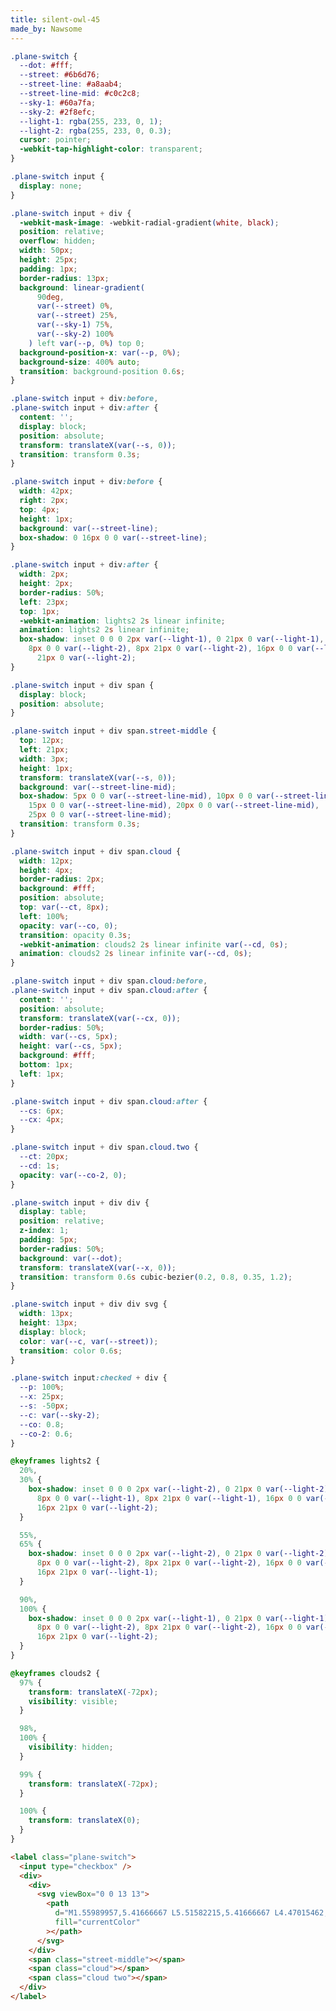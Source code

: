 ```yaml
---
title: silent-owl-45
made_by: Nawsome
---
```


```css
.plane-switch {
  --dot: #fff;
  --street: #6b6d76;
  --street-line: #a8aab4;
  --street-line-mid: #c0c2c8;
  --sky-1: #60a7fa;
  --sky-2: #2f8efc;
  --light-1: rgba(255, 233, 0, 1);
  --light-2: rgba(255, 233, 0, 0.3);
  cursor: pointer;
  -webkit-tap-highlight-color: transparent;
}

.plane-switch input {
  display: none;
}

.plane-switch input + div {
  -webkit-mask-image: -webkit-radial-gradient(white, black);
  position: relative;
  overflow: hidden;
  width: 50px;
  height: 25px;
  padding: 1px;
  border-radius: 13px;
  background: linear-gradient(
      90deg,
      var(--street) 0%,
      var(--street) 25%,
      var(--sky-1) 75%,
      var(--sky-2) 100%
    ) left var(--p, 0%) top 0;
  background-position-x: var(--p, 0%);
  background-size: 400% auto;
  transition: background-position 0.6s;
}

.plane-switch input + div:before,
.plane-switch input + div:after {
  content: '';
  display: block;
  position: absolute;
  transform: translateX(var(--s, 0));
  transition: transform 0.3s;
}

.plane-switch input + div:before {
  width: 42px;
  right: 2px;
  top: 4px;
  height: 1px;
  background: var(--street-line);
  box-shadow: 0 16px 0 0 var(--street-line);
}

.plane-switch input + div:after {
  width: 2px;
  height: 2px;
  border-radius: 50%;
  left: 23px;
  top: 1px;
  -webkit-animation: lights2 2s linear infinite;
  animation: lights2 2s linear infinite;
  box-shadow: inset 0 0 0 2px var(--light-1), 0 21px 0 var(--light-1),
    8px 0 0 var(--light-2), 8px 21px 0 var(--light-2), 16px 0 0 var(--light-2), 16px
      21px 0 var(--light-2);
}

.plane-switch input + div span {
  display: block;
  position: absolute;
}

.plane-switch input + div span.street-middle {
  top: 12px;
  left: 21px;
  width: 3px;
  height: 1px;
  transform: translateX(var(--s, 0));
  background: var(--street-line-mid);
  box-shadow: 5px 0 0 var(--street-line-mid), 10px 0 0 var(--street-line-mid),
    15px 0 0 var(--street-line-mid), 20px 0 0 var(--street-line-mid),
    25px 0 0 var(--street-line-mid);
  transition: transform 0.3s;
}

.plane-switch input + div span.cloud {
  width: 12px;
  height: 4px;
  border-radius: 2px;
  background: #fff;
  position: absolute;
  top: var(--ct, 8px);
  left: 100%;
  opacity: var(--co, 0);
  transition: opacity 0.3s;
  -webkit-animation: clouds2 2s linear infinite var(--cd, 0s);
  animation: clouds2 2s linear infinite var(--cd, 0s);
}

.plane-switch input + div span.cloud:before,
.plane-switch input + div span.cloud:after {
  content: '';
  position: absolute;
  transform: translateX(var(--cx, 0));
  border-radius: 50%;
  width: var(--cs, 5px);
  height: var(--cs, 5px);
  background: #fff;
  bottom: 1px;
  left: 1px;
}

.plane-switch input + div span.cloud:after {
  --cs: 6px;
  --cx: 4px;
}

.plane-switch input + div span.cloud.two {
  --ct: 20px;
  --cd: 1s;
  opacity: var(--co-2, 0);
}

.plane-switch input + div div {
  display: table;
  position: relative;
  z-index: 1;
  padding: 5px;
  border-radius: 50%;
  background: var(--dot);
  transform: translateX(var(--x, 0));
  transition: transform 0.6s cubic-bezier(0.2, 0.8, 0.35, 1.2);
}

.plane-switch input + div div svg {
  width: 13px;
  height: 13px;
  display: block;
  color: var(--c, var(--street));
  transition: color 0.6s;
}

.plane-switch input:checked + div {
  --p: 100%;
  --x: 25px;
  --s: -50px;
  --c: var(--sky-2);
  --co: 0.8;
  --co-2: 0.6;
}

@keyframes lights2 {
  20%,
  30% {
    box-shadow: inset 0 0 0 2px var(--light-2), 0 21px 0 var(--light-2),
      8px 0 0 var(--light-1), 8px 21px 0 var(--light-1), 16px 0 0 var(--light-2),
      16px 21px 0 var(--light-2);
  }

  55%,
  65% {
    box-shadow: inset 0 0 0 2px var(--light-2), 0 21px 0 var(--light-2),
      8px 0 0 var(--light-2), 8px 21px 0 var(--light-2), 16px 0 0 var(--light-1),
      16px 21px 0 var(--light-1);
  }

  90%,
  100% {
    box-shadow: inset 0 0 0 2px var(--light-1), 0 21px 0 var(--light-1),
      8px 0 0 var(--light-2), 8px 21px 0 var(--light-2), 16px 0 0 var(--light-2),
      16px 21px 0 var(--light-2);
  }
}

@keyframes clouds2 {
  97% {
    transform: translateX(-72px);
    visibility: visible;
  }

  98%,
  100% {
    visibility: hidden;
  }

  99% {
    transform: translateX(-72px);
  }

  100% {
    transform: translateX(0);
  }
}
```

```html
<label class="plane-switch">
  <input type="checkbox" />
  <div>
    <div>
      <svg viewBox="0 0 13 13">
        <path
          d="M1.55989957,5.41666667 L5.51582215,5.41666667 L4.47015462,0.108333333 L4.47015462,0.108333333 C4.47015462,0.0634601974 4.49708054,0.0249592654 4.5354546,0.00851337035 L4.57707145,0 L5.36229752,0 C5.43359776,0 5.50087375,0.028779451 5.55026392,0.0782711996 L5.59317877,0.134368264 L7.13659662,2.81558333 L8.29565964,2.81666667 C8.53185377,2.81666667 8.72332694,3.01067661 8.72332694,3.25 C8.72332694,3.48932339 8.53185377,3.68333333 8.29565964,3.68333333 L7.63589819,3.68225 L8.63450135,5.41666667 L11.9308317,5.41666667 C12.5213171,5.41666667 13,5.90169152 13,6.5 C13,7.09830848 12.5213171,7.58333333 11.9308317,7.58333333 L8.63450135,7.58333333 L7.63589819,9.31666667 L8.29565964,9.31666667 C8.53185377,9.31666667 8.72332694,9.51067661 8.72332694,9.75 C8.72332694,9.98932339 8.53185377,10.1833333 8.29565964,10.1833333 L7.13659662,10.1833333 L5.59317877,12.8656317 C5.55725264,12.9280353 5.49882018,12.9724157 5.43174295,12.9907056 L5.36229752,13 L4.57707145,13 L4.55610333,12.9978962 C4.51267695,12.9890959 4.48069792,12.9547924 4.47230803,12.9134397 L4.47223088,12.8704208 L5.51582215,7.58333333 L1.55989957,7.58333333 L0.891288881,8.55114605 C0.853775374,8.60544678 0.798421006,8.64327676 0.73629202,8.65879796 L0.672314689,8.66666667 L0.106844414,8.66666667 L0.0715243949,8.66058466 L0.0715243949,8.66058466 C0.0297243066,8.6457608 0.00275502199,8.60729104 0,8.5651586 L0.00593007386,8.52254537 L0.580855011,6.85813984 C0.64492547,6.67265611 0.6577034,6.47392717 0.619193545,6.28316421 L0.580694768,6.14191703 L0.00601851064,4.48064746 C0.00203480725,4.4691314 0,4.45701613 0,4.44481314 C0,4.39994001 0.0269259152,4.36143908 0.0652999725,4.34499318 L0.106916826,4.33647981 L0.672546853,4.33647981 C0.737865848,4.33647981 0.80011301,4.36066329 0.848265401,4.40322477 L0.89131128,4.45169723 L1.55989957,5.41666667 Z"
          fill="currentColor"
        ></path>
      </svg>
    </div>
    <span class="street-middle"></span>
    <span class="cloud"></span>
    <span class="cloud two"></span>
  </div>
</label>
```

